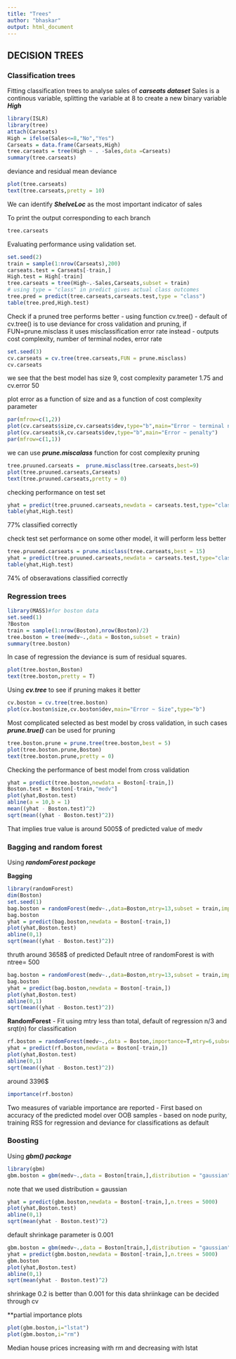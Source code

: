 ```yaml
---
title: "Trees"
author: "bhaskar"
output: html_document
---
```


## DECISION TREES

### Classification trees

Fitting classification trees to analyse sales of ***carseats dataset***
Sales is a continous variable, splitting the variable at 8 to create a new binary variable ***High***

```r
library(ISLR)
library(tree)
attach(Carseats)
High = ifelse(Sales<=8,"No","Yes")
Carseats = data.frame(Carseats,High)
tree.carseats = tree(High ~ . -Sales,data =Carseats)
summary(tree.carseats)
```
deviance and residual mean deviance
```r
plot(tree.carseats)
text(tree.carseats,pretty = 10)
```

We can identify ***ShelveLoc*** as the most important indicator of sales

To print the output corresponding to each branch
```r
tree.carseats
```
Evaluating performance using validation set.
```r
set.seed(2)
train = sample(1:nrow(Carseats),200)
carseats.test = Carseats[-train,]
High.test = High[-train]
tree.carseats = tree(High~.-Sales,Carseats,subset = train)
# using type = "class" in predict gives actual class outcomes
tree.pred = predict(tree.carseats,carseats.test,type = "class")
table(tree.pred,High.test)
```
Check if a pruned tree performs better
- using function cv.tree()
- default of cv.tree() is to use deviance for cross validation and pruning, if FUN=prune.misclass it uses misclassification error rate instead
- outputs cost complexity, number of terminal nodes, error rate 
```r
set.seed(3)
cv.carseats = cv.tree(tree.carseats,FUN = prune.misclass)
cv.carseats
```
we see that the best model has size 9, cost complexity parameter 1.75 and cv.error 50

plot error as a function of size and as a function of cost complexity parameter
```r
par(mfrow=c(1,2))
plot(cv.carseats$size,cv.carseats$dev,type="b",main="Error ~ terminal nodes(size)")
plot(cv.carseats$k,cv.carseats$dev,type="b",main="Error ~ penalty")
par(mfrow=c(1,1))
```
we can use ***prune.miscalass*** function for cost complexity pruning
```r
tree.pruuned.carseats =  prune.misclass(tree.carseats,best=9)
plot(tree.pruuned.carseats,Carseats)
text(tree.pruuned.carseats,pretty = 0)
```
checking performance on test set
```r
yhat = predict(tree.pruuned.carseats,newdata = carseats.test,type="class")
table(yhat,High.test)
```
77% classified correctly

check test set performance on some other model, it will perform less better
```r
tree.pruuned.carseats = prune.misclass(tree.carseats,best = 15)
yhat = predict(tree.pruuned.carseats,newdata = carseats.test,type="class")
table(yhat,High.test)
```
74% of obseravations classified correctly

### Regression trees
```r
library(MASS)#for boston data
set.seed(1)
?Boston
train = sample(1:nrow(Boston),nrow(Boston)/2)
tree.boston = tree(medv~.,data = Boston,subset = train)
summary(tree.boston)
```
In case of regression the deviance is sum of residual squares.
```r
plot(tree.boston,Boston)
text(tree.boston,pretty = T)
```
Using ***cv.tree*** to see if pruning makes it better
```r
cv.boston = cv.tree(tree.boston)
plot(cv.boston$size,cv.boston$dev,main="Error ~ Size",type="b")
```

Most complicated selected as best model by cross validation, in such cases ***prune.true()*** can be used for pruning
```r
tree.boston.prune = prune.tree(tree.boston,best = 5)
plot(tree.boston.prune,Boston)
text(tree.boston.prune,pretty = 0)
```

Checking the performance of best model from cross validation
```r
yhat = predict(tree.boston,newdata = Boston[-train,])
Boston.test = Boston[-train,"medv"]
plot(yhat,Boston.test)
abline(a = 10,b = 1)
mean((yhat - Boston.test)^2)
sqrt(mean((yhat - Boston.test)^2))
```
That implies true value is around 5005$ of predicted value of medv

### Bagging and random forest
Using ***randomForest package***

**Bagging**
```r
library(randomForest)
dim(Boston)
set.seed(1)
bag.boston = randomForest(medv~.,data=Boston,mtry=13,subset = train,importance=T)
bag.boston
yhat = predict(bag.boston,newdata = Boston[-train,])
plot(yhat,Boston.test)
abline(0,1)
sqrt(mean((yhat - Boston.test)^2))
```
thruth around 3658$ of predicted
Default ntree of randomForest is with ntree= 500
```r
bag.boston = randomForest(medv~.,data=Boston,mtry=13,subset = train,importance=T,ntree =25)
bag.boston
yhat = predict(bag.boston,newdata = Boston[-train,])
plot(yhat,Boston.test)
abline(0,1)
sqrt(mean((yhat - Boston.test)^2))
```

**RandomForest**
- Fit using mtry less than total, default of regression n/3 and srqt(n) for classification 
```r
rf.boston = randomForest(medv~.,data = Boston,importance=T,mtry=6,subset=train,ntree=1000)
yhat = predict(rf.boston,newdata = Boston[-train,])
plot(yhat,Boston.test)
abline(0,1)
sqrt(mean((yhat - Boston.test)^2))
```
around 3396$
```r
importance(rf.boston)
```
Two measures of variable importance are reported
- First based on accuracy of the predicted model over OOB samples
- based on node purity, training RSS for regression and deviance for classifications as default

### Boosting
Using ***gbm() package*** 
```r
library(gbm)
gbm.boston = gbm(medv~.,data = Boston[train,],distribution = "gaussian",n.trees = 5000,interaction.depth = 4)
```
note that we used distribution = gaussian
```r
yhat = predict(gbm.boston,newdata = Boston[-train,],n.trees = 5000)
plot(yhat,Boston.test)
abline(0,1)
sqrt(mean(yhat - Boston.test)^2)
```

default shrinkage parameter is 0.001

```r
gbm.boston = gbm(medv~.,data = Boston[train,],distribution = "gaussian",n.trees = 5000,interaction.depth = 4,shrinkage = 0.2)
yhat = predict(gbm.boston,newdata = Boston[-train,],n.trees = 5000)
gbm.boston
plot(yhat,Boston.test)
abline(0,1)
sqrt(mean(yhat - Boston.test)^2)
```
shrinkage 0.2 is better than 0.001 for this data
shriinkage can be decided through cv

**partial importance plots
```r
plot(gbm.boston,i="lstat")
plot(gbm.boston,i="rm")
```
Median house prices increasing with rm and decreasing with lstat


